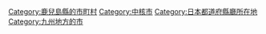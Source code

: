 {{catmore}}
{{Commonscat|Kagoshima, Kagoshima}}
{{DEFAULTSORT:Kagosima-shi}}
[[Category:鹿兒島縣的市町村|Category:鹿兒島縣的市町村]]
[[Category:中核市|Category:中核市]]
[[Category:日本都道府縣廳所在地|Category:日本都道府縣廳所在地]]
[[Category:九州地方的市|Category:九州地方的市]]